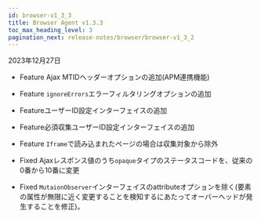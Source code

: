 ```yaml
---
id: browser-v1_3_3
title: Browser Agent v1.3.3
toc_max_heading_level: 3
pagination_next: release-notes/browser/browser-v1_3_2
---
```


2023年12月27日

-   <Status>Feature</Status> Ajax MTIDヘッダーオプションの追加(APM連携機能)

-   <Status>Feature</Status> <code>ignoreErrors</code>エラーフィルタリングオプションの追加

-   <Status>Feature</Status>ユーザーID設定インターフェイスの追加

-   <Status>Feature</Status>必須収集ユーザーID設定インターフェイスの追加

-   <Status>Feature</Status> <code>Iframe</code>で読み込まれたページの場合は収集対象から除外

-   <Status>Fixed</Status> Ajaxレスポンス値のうち<code>opaque</code>タイプのステータスコードを、従来の0番から10番に変更

-   <Status>Fixed</Status> <code>MutaionObserver</code>インターフェイスのattributeオプションを除く(要素の属性が無限に近く変更することを検知するにあたってオーバーヘッドが発生することを修正)。
